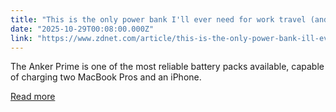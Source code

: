 ```yaml
---
title: "This is the only power bank I'll ever need for work travel (and all the gadgets it can charge)"
date: "2025-10-29T00:08:00.000Z"
link: "https://www.zdnet.com/article/this-is-the-only-power-bank-ill-ever-need-for-work-travel-and-all-the-gadgets-it-can-charge/"
---
```


The Anker Prime is one of the most reliable battery packs available, capable of charging two MacBook Pros and an iPhone.

[Read more](https://www.zdnet.com/article/this-is-the-only-power-bank-ill-ever-need-for-work-travel-and-all-the-gadgets-it-can-charge/)
